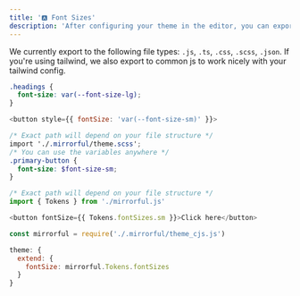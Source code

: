```yaml
---
title: '🅰️ Font Sizes'
description: 'After configuring your theme in the editor, you can export font sizes to be used by your app.'
---
```


We currently export to the following file types: `.js`, `.ts`, `.css`, `.scss`, `.json`. If you're using tailwind, we also export to common js to work nicely with your tailwind config.

<CodeGroup>

```css CSS
.headings {
  font-size: var(--font-size-lg);
}
```

```javascript
<button style={{ fontSize: 'var(--font-size-sm)' }}>
```

```scss SCSS
/* Exact path will depend on your file structure */
import './.mirrorful/theme.scss';
/* You can use the variables anywhere */
.primary-button {
  font-size: $font-size-sm;
}
```

```javascript Javascript / Typescript
/* Exact path will depend on your file structure */
import { Tokens } from './mirrorful.js'

<button fontSize={{ Tokens.fontSizes.sm }}>Click here</button>
```

```javascript Tailwind
const mirrorful = require('./.mirrorful/theme_cjs.js')

theme: {
  extend: {
    fontSize: mirrorful.Tokens.fontSizes
  }
}
```

</CodeGroup>
